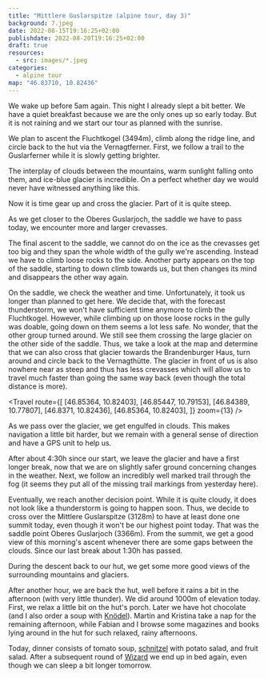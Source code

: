 ```yaml
---
title: "Mittlere Guslarspitze (alpine tour, day 3)"
background: 7.jpeg
date: 2022-08-15T19:16:25+02:00
publishdate: 2022-08-20T19:16:25+02:00
draft: true
resources:
  - src: images/*.jpeg
categories:
  - alpine tour
map: "46.83710, 10.82436"
---
```


We wake up before 5am again. This night I already slept a bit better. We have
a quiet breakfast because we are the only ones up so early today. But it is not
raining and we start our tour as planned with the sunrise.

<Rimg src="1.jpeg" alt="Sunrise in the mountains" />

We plan to ascent the Fluchtkogel (3494m), climb along the ridge line, and
circle back to the hut via the Vernagtferner. First, we follow a trail to the
Guslarferner while it is slowly getting brighter.

<Gallery>
  <Rimg src="4.jpeg" alt="The sun rising in the mountains with a cloudy sky." />
  <Rimg src="3.jpeg" alt="Approaching the Guslarferner." />
</Gallery>

<Rimg
  src="7.jpeg"
  alt="Clouds in the orange morning sun over ice-blue glacier."
/>

The interplay of clouds between the mountains, warm sunlight falling onto them,
and ice-blue glacier is incredible. On a perfect whether day we would never have
witnessed anything like this.

<Pano2x src="1.jpeg" alt="Warm morning sun and ice-blue glacier." />

Now it is time gear up and cross the glacier. Part of it is quite steep.

<Gallery>
  <Rimg src="8.jpeg" alt="On the glacier" />
  <Rimg src="9.jpeg" alt="View back across the glacier" />
  <Rimg src="12.jpeg" alt="On the glacier" />
  <Rimg src="13.jpeg" alt="On the steep part of the glacier" />
</Gallery>

As we get closer to the Oberes Guslarjoch, the saddle we have to pass today, we
encounter more and larger crevasses.

<Gallery>
  <Rimg src="15.jpeg" alt="Crevasses in the glacier." />
  <Rimg src="17.jpeg" alt="Crevasses in the glacier." />
</Gallery>

<Rimg
  src="18.jpeg"
  caption="One of the crevasses requires us to use our ice picks."
/>

The final ascent to the saddle, we cannot do on the ice as the crevasses get too
big and they span the whole width of the gully we're ascending. Instead we have
to climb loose rocks to the side. Another party appears on the top of the
saddle, starting to down climb towards us, but then changes its mind and
disappears the other way again.

<Rimg
  src="19.jpeg"
  alt="Moving towards the loose rockes on the side of the gully."
/>

On the saddle, we check the weather and time. Unfortunately, it took us longer
than planned to get here. We decide that, with the forecast thunderstorm, we
won't have sufficient time anymore to climb the Fluchtkogel. However, while
climbing up on those loose rocks in the gully was doable, going down on them
seems a lot less safe. No wonder, that the other group turned around. We still
see them crossing the large glacier on the other side of the saddle. Thus, we
take a look at the map and determine that we can also cross that glacier towards
the Brandenburger Haus, turn around and circle back to the Vernagthütte. The
glacier in front of us is also nowhere near as steep and thus has less crevasses
which will allow us to travel much faster than going the same way back (even
though the total distance is more).

<Travel
  route={[
    [46.85364, 10.82403],
    [46.85447, 10.79153],
    [46.84389, 10.77807],
    [46.8371, 10.82436],
    [46.85364, 10.82403],
  ]}
  zoom={13}
/>

<Rimg src="21.jpeg" caption="Heading towards the Brandenburger Haus." />

As we pass over the glacier, we get engulfed in clouds. This makes navigation
a little bit harder, but we remain with a general sense of direction and have
a GPS unit to help us.

<Gallery>
  <Rimg src="22.jpeg" alt="In the fog on the glacier." />
  <Rimg src="24.jpeg" alt="Clouds rolling in on the glacier." />
  <Rimg src="25.jpeg" alt="Clouds rolling in on the glacier." />
  <Rimg src="26.jpeg" alt="Clouds rolling in on the glacier." />
</Gallery>

After about 4:30h since our start, we leave the glacier and have a first
longer break, now that we are on slightly safer ground concerning changes in the
weather. Next, we follow an incredibly well marked trail through the fog (it
seems they put all of the missing trail markings from yesterday here).

<Rimg src="28.jpeg" alt="Following the trail through the fog." />

<Gallery>
  <Rimg src="30.jpeg" alt="Following the trail through the fog." />
  <Rimg src="31.jpeg" alt="Following the trail through the fog." />
</Gallery>

<Rimg
  src="32.jpeg"
  alt="The decsion point whether to climb the Mittlere Guslarspitze."
/>

Eventually, we reach another decision point. While it is quite cloudy, it does
not look like a thunderstorm is going to happen soon. Thus, we decide to cross
over the Mittlere Guslarspitze (3128m) to have at least done one summit today,
even though it won't be our highest point today. That was the saddle point
Oberes Guslarjoch (3366m). From the summit, we get a good view of this morning's
ascent whenever there are some gaps between the clouds. Since our last break
about 1:30h has passed.

<Gallery>
  <Rimg src="33.jpeg" alt="Summit of the Mittlere Guslarspitze" />
  <Rimg src="35.jpeg" alt="Summit of the Mittlere Guslarspitze" />
</Gallery>

<Rimg
  src="40.jpeg"
  overlay="40.svg"
  caption="View of this morning's ascension route and the now following descent."
/>

During the descent back to our hut, we get some more good views of the
surrounding mountains and glaciers.

<Rimg
  src="43.jpeg"
  overlay="43.svg"
  caption="View of this morning's ascension route all the way to the Obere Guslarjoch."
/>

<Pano src="3.jpeg" alt="View of the surrounding mountains and glaciers." />

After another hour, we are back the hut, well before it rains a bit in the
afternoon (with very little thunder). We did around 1000m of elevation today.
First, we relax a little bit on the hut's porch. Later we have hot chocolate
(and I also order a soup with
[Knödel](https://en.wikipedia.org/wiki/Kn%C3%B6del)). Martin and Kristina take
a nap for the remaining afternoon, while Fabian and I browse some magazines and
books lying around in the hut for such relaxed, rainy afternoons.

<Gallery>
  <Rimg src="46.jpeg" alt="Relaxing in front of the hut." />
  <Rimg src="44.jpeg" alt="Mountain idyll around the hut." />
</Gallery>

Today, dinner consists of tomato soup,
[schnitzel](https://en.wikipedia.org/wiki/Schnitzel) with potato salad, and
fruit salad. After a subsequent round of
[Wizard](<https://en.wikipedia.org/wiki/Wizard_(card_game)>) we end up in bed
again, even though we can sleep a bit longer tomorrow.

<Nextday />
